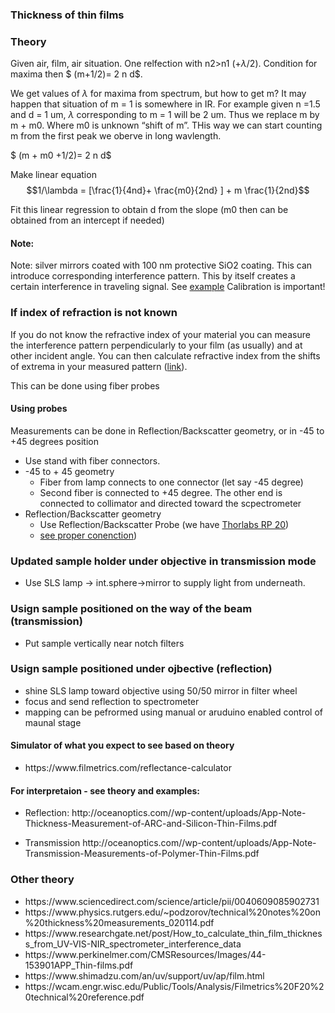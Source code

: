### Thickness of thin films

### Theory

Given air, film, air situation. One relfection with n2>n1 (+$\lambda/2$). Condition for maxima then $ (m+1/2)\lambda = 2 n d$. 

We get values of $\lambda$ for maxima from spectrum, but how to get m? It may happen that situation of m = 1 is somewhere in IR. For example given n =1.5 and d = 1 um,  $\lambda$ corresponding to m = 1 will be 2 um.  Thus we replace m by m + m0. Where m0 is unknown "shift of m". THis way we can start counting m from the first peak we oberve in long wavlength.

$ (m + m0 +1/2)\lambda = 2 n d$

Make linear equation $$1/\lambda = [\frac{1}{4nd}+ \frac{m0}{2nd} ] + m \frac{1}{2nd}$$

Fit this linear regression to obtain d from the slope (m0 then can be obtained from an intercept if needed)

#### Note:

Note: silver mirrors coated with 100 nm protective SiO2 coating. This can introduce corresponding interference pattern. This by itself creates a certain interference in traveling signal.  See [example](https://www.filmetrics.com/reflectance-calculator?wmin=200&wmax=1000&wstep=1&angle=0&pol=s&units=nm&mmat=Air&mat[]=SiO2&d[]=100&smat=Si&sptype=r)
Calibration is important!


### If index of refraction is not known

If you do not know the refractive index of your material you can measure the interference pattern perpendicularly to your film (as usually) and at other incident angle. You can then calculate refractive index from the shifts of extrema in your measured pattern ([link](https://www.researchgate.net/post/How_to_calculate_thin_film_thickness_from_UV-VIS-NIR_spectrometer_interference_data)).

This can be done using fiber probes

#### Using probes

Measurements can be done in Reflection/Backscatter geometry, or in -45 to +45 degrees position 

* Use stand with fiber connectors. 
* -45 to + 45 geometry
    - Fiber from lamp connects to one connector (let say -45 degree)
    - Second fiber is connected to +45 degree. The other end is connected to collimator and directed toward the scpectrometer
* Reflection/Backscatter geometry
    - Use Reflection/Backscatter Probe (we have [Thorlabs RP 20](https://www.thorlabs.com/newgrouppage9.cfm?objectgroup_id=7794))
    - [see proper conenction](https://www.thorlabs.com/newgrouppage9.cfm?objectgroup_id=7794))

### Updated sample holder under objective in transmission mode
  
  * Use SLS lamp -> int.sphere->mirror to supply light from underneath. 

### Usign sample positioned on the way of the beam (transmission)

  * Put sample vertically near notch filters
  
### Usign sample positioned under ojbective (reflection)
  * shine SLS lamp toward objective using 50/50 mirror in filter wheel
  * focus and send reflection to spectrometer
  * mapping can be pefrormed using manual or aruduino enabled control of maunal stage

#### Simulator of what you expect to see based on theory

  * https://www.filmetrics.com/reflectance-calculator

#### For interpretaion - see theory and examples:


  * Reflection:
  http://oceanoptics.com//wp-content/uploads/App-Note-Thickness-Measurement-of-ARC-and-Silicon-Thin-Films.pdf
  
  * Transmission
  http://oceanoptics.com//wp-content/uploads/App-Note-Transmission-Measurements-of-Polymer-Thin-Films.pdf
  
### Other theory  

  * https://www.sciencedirect.com/science/article/pii/0040609085902731
  * https://www.physics.rutgers.edu/~podzorov/technical%20notes%20on%20thickness%20measurements_020114.pdf
  * https://www.researchgate.net/post/How_to_calculate_thin_film_thickness_from_UV-VIS-NIR_spectrometer_interference_data
  * https://www.perkinelmer.com/CMSResources/Images/44-153901APP_Thin-films.pdf
  * https://www.shimadzu.com/an/uv/support/uv/ap/film.html
  * https://wcam.engr.wisc.edu/Public/Tools/Analysis/Filmetrics%20F20%20technical%20reference.pdf
  

